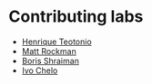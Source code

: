# Contributing labs

 - [Henrique Teotonio](https://www.ibens.ens.fr/spip.php?rubrique28&lang=en)
 - [Matt Rockman](https://rockmanlab.bio.nyu.edu/)
 - [Boris Shraiman](https://www.kitp.ucsb.edu/shraiman)
 - [Ivo Chelo](http://ce3c.ciencias.ulisboa.pt/member/ivomchelo)
 
